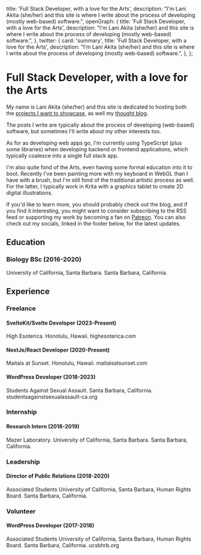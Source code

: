   title: 'Full Stack Developer, with a love for the Arts',
  description:
    "I'm Lani Akita (she/her) and this site is where I write about the process of developing (mostly web-based) software.",
  openGraph: {
    title: 'Full Stack Developer, with a love for the Arts',
    description:
      "I'm Lani Akita (she/her) and this site is where I write about the process of developing (mostly web-based) software.",
  },
  twitter: {
    card: 'summary',
    title: 'Full Stack Developer, with a love for the Arts',
    description:
      "I'm Lani Akita (she/her) and this site is where I write about the process of developing (mostly web-based) software.",
  },
};

# Full Stack Developer, with a love for the Arts

My name is Lani Akita (she/her) and this site is dedicated to hosting both the [projects I want to showcase](/projects), as well my [thought blog](/blog). 

The posts I write are typically about the process of developing (web-based) software, but sometimes I'll write about my other interests too.

As for as developing web apps go, I'm currently using TypeScript (plus some libraries) when developing backend or frontend applications, which typically coalesce into a single full stack app.

I'm also quite fond of the Arts, even having some formal education into it to boot. Recently I've been painting more with my keyboard in WebGL than I have with a brush, but I'm still fond of the traditional artistic process as well. For the latter, I typically work in Krita with a graphics tablet to create 2D digital illustrations.

If you'd like to learn more, you should probably check out the blog, and if you find it interesting, you might want to consider subscribing to the RSS feed or supporting my work by becoming a fan on [Patreon](https://patreon.com/Lani_Akita). You can also check out my socials, linked in the footer below, for the latest updates.


## Education

### Biology BSc (2016-2020)

University of California, Santa Barbara. Santa Barbara, California.

## Experience

### Freelance

#### SvelteKit/Svelte Developer (2023-Present)

High Esoterica. Honolulu, Hawaii. highesoterica.com

#### NextJs/React Developer (2020-Present)

Maitais at Sunset. Honolulu, Hawaii. maitaisatsunset.com

#### WordPress Developer (2018-2023)

Students Against Sexual Assault. Santa Barbara, California. studentsagainstsexualassault-ca.org

### Internship

#### Research Intern (2018-2019)

Mazer Laboratory. University of California, Santa Barbara. Santa Barbara, California.

### Leadership

#### Director of Public Relations (2018-2020)

Associated Students University of California, Santa Barbara, Human Rights Board. Santa Barbara, California.

### Volunteer

#### WordPress Developer (2017-2018)

Associated Students University of California, Santa Barbara, Human Rights Board. Santa Barbara, California. ucsbhrb.org
